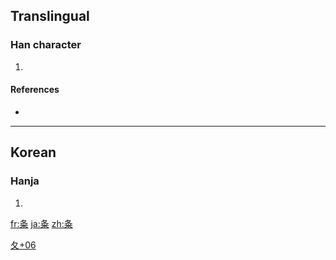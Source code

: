 ==Translingual==

===Han character===
{{Han char|rn=34|rad=夂|as=06|sn=9|four=|canj=竹水火木 (HEFD)}}

# {{defn|Han|sort=夂06}}

====References====
* {{Han ref|kx=0244.241|dkj=05702|dj=0485.130|hdz=20869.090|uh=5908|ud=22792}}

----

==Korean==

===Hanja===
{{ko-hanja|hangeul=[[재]]|rv=jae|mr=chae}}

# {{defn|Korean|sort=夂06}}

[[Category:Korean-only CJKV Characters|夂+06]]

[[fr:夈]]
[[ja:夈]]
[[zh:夈]]